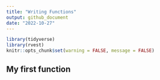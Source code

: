 ```yaml
---
title: "Writing Functions"
output: github_document
date: "2022-10-27"
---
```


```r
library(tidyverse)
library(rvest)
knitr::opts_chunk$set(warning = FALSE, message = FALSE)
```

## My first function

